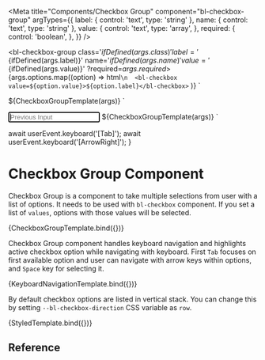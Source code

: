 
<Meta
  title="Components/Checkbox Group"
  component="bl-checkbox-group"
  argTypes={{
    label: {
      control: 'text',
      type: 'string'
    },
    name: {
      control: 'text',
      type: 'string'
    },
    value: {
      control: 'text',
      type: 'array',
    },
    required: {
      control: 'boolean',
    },
  }}
/>

<bl-checkbox-group
    class='${ifDefined(args.class)}'
    label='${ifDefined(args.label)}'
    name='${ifDefined(args.name)}'
    value='${ifDefined(args.value)}'
    ?required=${args.required}
    >${args.options.map((option) =>
      html`\n  <bl-checkbox value=${option.value}>${option.label}</bl-checkbox>`
    )}
</bl-checkbox-group>`

<style>
  .${args.class} {
    --bl-checkbox-direction: row;
  }
</style>
${CheckboxGroupTemplate(args)}
`

<input id="previnput" placeholder="Previous Input" autofocus>
${CheckboxGroupTemplate(args)}
`

  await userEvent.keyboard('[Tab]');
  await userEvent.keyboard('[ArrowRight]');
}

# Checkbox Group Component

Checkbox Group is a component to take multiple selections from user with a list of options. It needs to be used with `bl-checkbox` component.
If you set a list of `values`, options with those values will be selected.

<Canvas>
  <Story name="Basic Usage" args={{ label: 'Favorite animals', name: 'favoriteAnimals', value:'["dog","bird"]', options: [{ value: 'cat', label: 'Cat'}, {value: 'dog', label: 'Dog'},{value: 'bird', label: 'Bird'}] }}>
    {CheckboxGroupTemplate.bind({})}
  </Story>
</Canvas>

Checkbox Group component handles keyboard navigation and highlights active checkbox option while navigating with keyboard. First `Tab` focuses on first available option and user can navigate with arrow keys within options, and `Space` key for selecting it.

<Canvas>
  <Story name="Focused option"  args={{ label: 'Favorite animals', name: 'favoriteAnimals',  options: [{ value: 'cat', label: 'Cat'}, {value: 'dog', label: 'Dog'}] }} play={focusSecondOption}>
    {KeyboardNavigationTemplate.bind({})}
  </Story>
</Canvas>

By default checkbox options are listed in vertical stack. You can change this by setting `--bl-checkbox-direction` CSS variable as `row`.

<Canvas>
  <Story name="Horizontal Stack" args={{ label: 'Favorite animals', name: 'favoriteAnimals',  options: [{ value: 'cat', label: 'Cat'}, {value: 'dog', label: 'Dog'}],class: 'favorite-animals' }}>
    {StyledTemplate.bind({})}
  </Story>
</Canvas>

## Reference

<ArgsTable of="bl-checkbox-group" />
